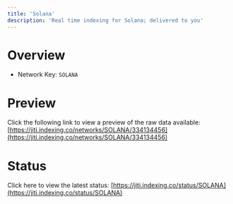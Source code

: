 ```yaml
---
title: 'Solana'
description: 'Real time indexing for Solana; delivered to you'
---
```


# Overview
- Network Key: `SOLANA`

# Preview
Click the following link to view a preview of the raw data available: [https://jiti.indexing.co/networks/SOLANA/334134456](https://jiti.indexing.co/networks/SOLANA/334134456)

# Status
Click here to view the latest status: [https://jiti.indexing.co/status/SOLANA](https://jiti.indexing.co/status/SOLANA)
